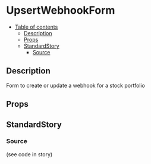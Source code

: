 
<Meta title="forms/upsert-webhook-form" component={UpsertWebhookForm} />

# UpsertWebhookForm

- [Table of contents](#upsertwebhookform)
  * [Description](#description)
  * [Props](#props)
  * [StandardStory](#standardstory)
    + [Source](#source)

## Description
Form to create or update a webhook for a stock portfolio

## Props
<Props of={UpsertWebhookForm} />

## StandardStory

<Preview>
	<Story name="standard">
    <UpsertWebhookForm stockPortfolioId={stockPortfolioId} />
	</Story>
</Preview>

### Source
(see code in story)
